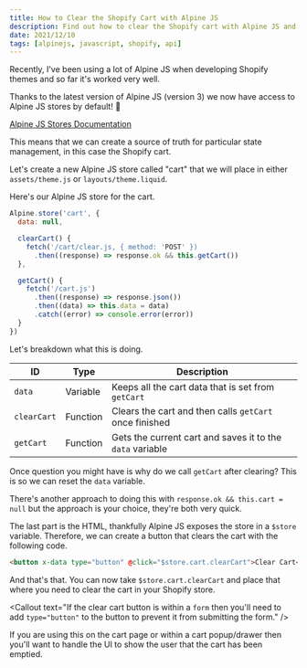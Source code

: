 ```yaml
---
title: How to Clear the Shopify Cart with Alpine JS
description: Find out how to clear the Shopify cart with Alpine JS and the Shopify API.
date: 2021/12/10
tags: [alpinejs, javascript, shopify, api]
---
```


Recently, I've been using a lot of Alpine JS when developing Shopify themes and so far it's worked very well.

Thanks to the latest version of Alpine JS (version 3) we now have access to Alpine JS stores by default! 🥳

[Alpine JS Stores Documentation](https://alpinejs.dev/globals/alpine-store)

This means that we can create a source of truth for particular state management, in this case the Shopify cart.

Let's create a new Alpine JS store called "cart" that we will place in either `assets/theme.js` or `layouts/theme.liquid`.

<Callout text="If using `assets/theme.js` then you will need to import Alpine JS as a module." />

Here's our Alpine JS store for the cart.

```js
Alpine.store('cart', {
  data: null,

  clearCart() {
    fetch('/cart/clear.js, { method: 'POST' })
      .then((response) => response.ok && this.getCart())
  },

  getCart() {
    fetch('/cart.js')
      .then((response) => response.json())
      .then((data) => this.data = data)
      .catch((error) => console.error(error))
  }
})
```

Let's breakdown what this is doing.

| ID          | Type     | Description                                               |
| ----------- | -------- | --------------------------------------------------------- |
| `data`      | Variable | Keeps all the cart data that is set from `getCart`        |
| `clearCart` | Function | Clears the cart and then calls `getCart` once finished    |
| `getCart`   | Function | Gets the current cart and saves it to the `data` variable |

Once question you might have is why do we call `getCart` after clearing? This is so we can reset the `data` variable.

There's another approach to doing this with `response.ok && this.cart = null` but the approach is your choice, they're both very quick.

The last part is the HTML, thankfully Alpine JS exposes the store in a `$store` variable. Therefore, we can create a button that clears the cart with the following code.

```html
<button x-data type="button" @click="$store.cart.clearCart">Clear Cart</button>
```

And that's that. You can now take `$store.cart.clearCart` and place that where you need to clear the cart in your Shopify store.

<Callout text="If the clear cart button is within a `form` then you'll need to add `type="button"` to the button to prevent it from submitting the form." />

If you are using this on the cart page or within a cart popup/drawer then you'll want to handle the UI to show the user that the cart has been emptied.
